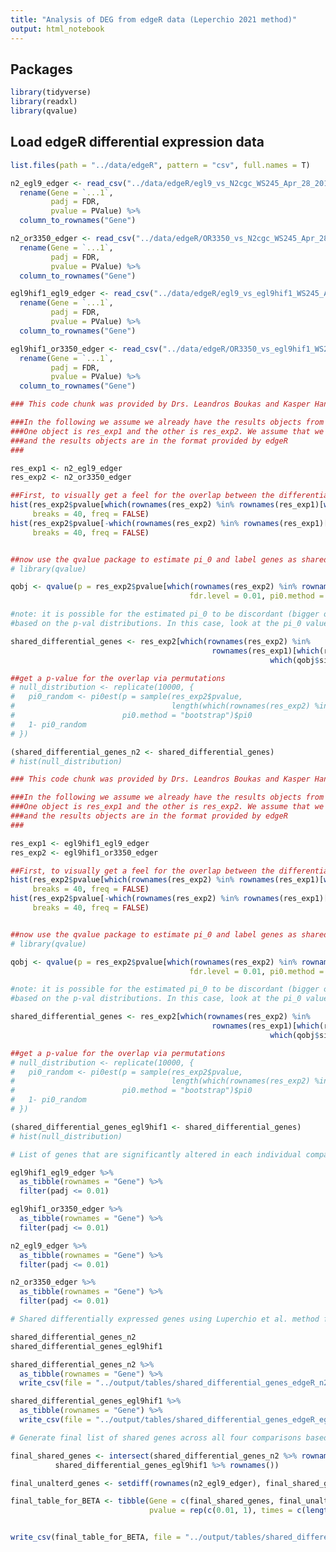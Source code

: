 ```yaml
---
title: "Analysis of DEG from edgeR data (Leperchio 2021 method)"
output: html_notebook
---
```


## Packages
```r
library(tidyverse)
library(readxl)
library(qvalue)
```

## Load edgeR differential expression data
```r
list.files(path = "../data/edgeR", pattern = "csv", full.names = T)

n2_egl9_edger <- read_csv("../data/edgeR/egl9_vs_N2cgc_WS245_Apr_28_2016.csv") %>% 
  rename(Gene = `...1`, 
         padj = FDR,
         pvalue = PValue) %>% 
  column_to_rownames("Gene")

n2_or3350_edger <- read_csv("../data/edgeR/OR3350_vs_N2cgc_WS245_Apr_28_2016.csv") %>% 
  rename(Gene = `...1`, 
         padj = FDR,
         pvalue = PValue) %>% 
  column_to_rownames("Gene")

egl9hif1_egl9_edger <- read_csv("../data/edgeR/egl9_vs_egl9hif1_WS245_Apr_28_2016.csv") %>% 
  rename(Gene = `...1`, 
         padj = FDR,
         pvalue = PValue) %>% 
  column_to_rownames("Gene")

egl9hif1_or3350_edger <- read_csv("../data/edgeR/OR3350_vs_egl9hif1_WS245_Apr_28_2016.csv") %>% 
  rename(Gene = `...1`, 
         padj = FDR,
         pvalue = PValue) %>% 
  column_to_rownames("Gene")
```


```r
### This code chunk was provided by Drs. Leandros Boukas and Kasper Hansen as part of the analyses in Luperchio et al., eLife 2021

###In the following we assume we already have the results objects from the differential analyses of two experiments. 
###One object is res_exp1 and the other is res_exp2. We assume that we have well-calibrated p-value distributions, 
###and the results objects are in the format provided by edgeR
###

res_exp1 <- n2_egl9_edger
res_exp2 <- n2_or3350_edger

##First, to visually get a feel for the overlap between the differential hits, look at the conditional p-value distributions
hist(res_exp2$pvalue[which(rownames(res_exp2) %in% rownames(res_exp1)[which(res_exp1$padj < 0.01)])], 
     breaks = 40, freq = FALSE)
hist(res_exp2$pvalue[-which(rownames(res_exp2) %in% rownames(res_exp1)[which(res_exp1$padj < 0.01)])], 
     breaks = 40, freq = FALSE)


##now use the qvalue package to estimate pi_0 and label genes as shared differential at the desired fdr level
# library(qvalue)

qobj <- qvalue(p = res_exp2$pvalue[which(rownames(res_exp2) %in% rownames(res_exp1)[which(res_exp1$padj < 0.01)])], 
                                        fdr.level = 0.01, pi0.method = "bootstrap")

#note: it is possible for the estimated pi_0 to be discordant (bigger or smaller) with what we intuitively expect 
#based on the p-val distributions. In this case, look at the pi_0 values produced for different values of the lambda parameter

shared_differential_genes <- res_exp2[which(rownames(res_exp2) %in% 
                                             rownames(res_exp1)[which(res_exp1$padj < 0.01)])[
                                                          which(qobj$significant == TRUE)], ]

##get a p-value for the overlap via permutations
# null_distribution <- replicate(10000, {
#   pi0_random <- pi0est(p = sample(res_exp2$pvalue, 
#                                   length(which(rownames(res_exp2) %in% rownames(res_exp1)[which(res_exp1$padj < 0.01)]))), 
#                        pi0.method = "bootstrap")$pi0
#   1- pi0_random
# })

(shared_differential_genes_n2 <- shared_differential_genes)
# hist(null_distribution)
```

```r
### This code chunk was provided by Drs. Leandros Boukas and Kasper Hansen as part of the analyses in Luperchio et al., eLife 2021

###In the following we assume we already have the results objects from the differential analyses of two experiments. 
###One object is res_exp1 and the other is res_exp2. We assume that we have well-calibrated p-value distributions, 
###and the results objects are in the format provided by edgeR
###

res_exp1 <- egl9hif1_egl9_edger
res_exp2 <- egl9hif1_or3350_edger

##First, to visually get a feel for the overlap between the differential hits, look at the conditional p-value distributions
hist(res_exp2$pvalue[which(rownames(res_exp2) %in% rownames(res_exp1)[which(res_exp1$padj < 0.01)])], 
     breaks = 40, freq = FALSE)
hist(res_exp2$pvalue[-which(rownames(res_exp2) %in% rownames(res_exp1)[which(res_exp1$padj < 0.01)])], 
     breaks = 40, freq = FALSE)


##now use the qvalue package to estimate pi_0 and label genes as shared differential at the desired fdr level
# library(qvalue)

qobj <- qvalue(p = res_exp2$pvalue[which(rownames(res_exp2) %in% rownames(res_exp1)[which(res_exp1$padj < 0.01)])], 
                                        fdr.level = 0.01, pi0.method = "bootstrap")

#note: it is possible for the estimated pi_0 to be discordant (bigger or smaller) with what we intuitively expect 
#based on the p-val distributions. In this case, look at the pi_0 values produced for different values of the lambda parameter

shared_differential_genes <- res_exp2[which(rownames(res_exp2) %in% 
                                             rownames(res_exp1)[which(res_exp1$padj < 0.01)])[
                                                          which(qobj$significant == TRUE)], ]

##get a p-value for the overlap via permutations
# null_distribution <- replicate(10000, {
#   pi0_random <- pi0est(p = sample(res_exp2$pvalue, 
#                                   length(which(rownames(res_exp2) %in% rownames(res_exp1)[which(res_exp1$padj < 0.01)]))), 
#                        pi0.method = "bootstrap")$pi0
#   1- pi0_random
# })

(shared_differential_genes_egl9hif1 <- shared_differential_genes)
# hist(null_distribution)
```

```r
# List of genes that are significantly altered in each individual comparison

egl9hif1_egl9_edger %>%
  as_tibble(rownames = "Gene") %>%
  filter(padj <= 0.01)

egl9hif1_or3350_edger %>%
  as_tibble(rownames = "Gene") %>%
  filter(padj <= 0.01)

n2_egl9_edger %>%
  as_tibble(rownames = "Gene") %>%
  filter(padj <= 0.01)

n2_or3350_edger %>%
  as_tibble(rownames = "Gene") %>%
  filter(padj <= 0.01)
```

```r
# Shared differentially expressed genes using Luperchio et al. method for each of the paired comparisons.

shared_differential_genes_n2
shared_differential_genes_egl9hif1

shared_differential_genes_n2 %>%
  as_tibble(rownames = "Gene") %>% 
  write_csv(file = "../output/tables/shared_differential_genes_edgeR_n2.csv")

shared_differential_genes_egl9hif1 %>%
  as_tibble(rownames = "Gene") %>% 
  write_csv(file = "../output/tables/shared_differential_genes_edgeR_egl9hif1.csv")

```


```r
# Generate final list of shared genes across all four comparisons based on overlap of the two paired shared gene lists

final_shared_genes <- intersect(shared_differential_genes_n2 %>% rownames(),
          shared_differential_genes_egl9hif1 %>% rownames())

final_unalterd_genes <- setdiff(rownames(n2_egl9_edger), final_shared_genes)

final_table_for_BETA <- tibble(Gene = c(final_shared_genes, final_unalterd_genes),
                               pvalue = rep(c(0.01, 1), times = c(length(final_shared_genes), length(final_unalterd_genes))))


write_csv(final_table_for_BETA, file = "../output/tables/shared_differential_genes_edgeR_for_BETA.csv")
```

